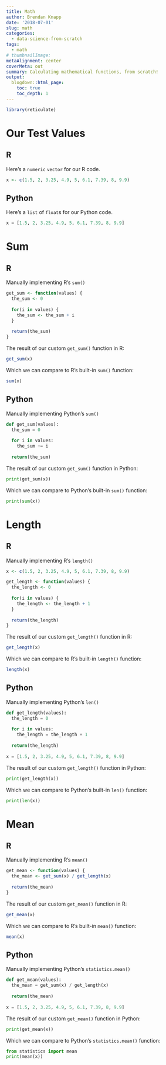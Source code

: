 ```yaml
---
title: Math
author: Brendan Knapp
date: '2018-07-01'
slug: math
categories:
  - data-science-from-scratch
tags:
  - math
# thumbnailImage: 
metaAlignment: center
coverMeta: out
summary: Calculating mathematical functions, from scratch!
output:
  blogdown::html_page:
    toc: true
    toc_depth: 1
---
```


```r
library(reticulate)
```

# Our Test Values

## R

Here's a `numeric` `vector` for our R code.

```r
x <- c(1.5, 2, 3.25, 4.9, 5, 6.1, 7.39, 8, 9.9)
```

## Python

Here's a `list` of `float`s for our Python code.

```python
x = [1.5, 2, 3.25, 4.9, 5, 6.1, 7.39, 8, 9.9]
```


# Sum

## R

Manually implementing R's `sum()`

```r
get_sum <- function(values) {
  the_sum <- 0
  
  for(i in values) {
    the_sum <- the_sum + i
  }
  
  return(the_sum)
}
```

The result of our custom `get_sum()` function in R:

```r
get_sum(x)
```

Which we can compare to R's built-in `sum()` function:

```r
sum(x)
```


## Python

Manually implementing Python's `sum()`

```python
def get_sum(values):
  the_sum = 0
  
  for i in values:
    the_sum += i
    
  return(the_sum)
```

The result of our custom `get_sum()` function in Python:

```python
print(get_sum(x))
```

Which we can compare to Python's built-in `sum()` function:

```python
print(sum(x))
```

# Length

## R

Manually implementing R's `length()`

```r
x <- c(1.5, 2, 3.25, 4.9, 5, 6.1, 7.39, 8, 9.9)

get_length <- function(values) {
  the_length <- 0
  
  for(i in values) {
    the_length <- the_length + 1
  }
  
  return(the_length)
}
```

The result of our custom `get_length()` function in R:

```r
get_length(x)
```

Which we can compare to R's built-in `length()` function:

```r
length(x)
```

## Python

Manually implementing Python's `len()`

```python
def get_length(values):
  the_length = 0
  
  for i in values:
    the_length = the_length + 1
    
  return(the_length)
  
x = [1.5, 2, 3.25, 4.9, 5, 6.1, 7.39, 8, 9.9]
```

The result of our custom `get_length()` function in Python:

```python
print(get_length(x))
```

Which we can compare to Python's built-in `len()` function:

```python
print(len(x))
```


# Mean

## R

Manually implementing R's `mean()`

```r
get_mean <- function(values) {
  the_mean <- get_sum(x) / get_length(x)
  
  return(the_mean)
}
```

The result of our custom `get_mean()` function in R:

```r
get_mean(x)
```

Which we can compare to R's built-in `mean()` function:

```r
mean(x)
```

## Python

Manually implementing Python's `statistics.mean()`

```python
def get_mean(values):
  the_mean = get_sum(x) / get_length(x)
  
  return(the_mean)
  
x = [1.5, 2, 3.25, 4.9, 5, 6.1, 7.39, 8, 9.9] 
```

The result of our custom `get_mean()` function in Python:

```python
print(get_mean(x))
```

Which we can compare to Python's `statistics.mean()` function:

```python
from statistics import mean
print(mean(x))
```











